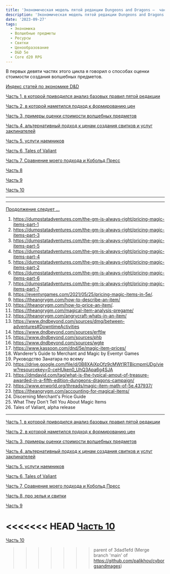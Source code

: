 ```yaml
---
title: 'Экономическая модель пятой редакции Dungeons and Dragons –  часть 10'
description: 'Экономическая модель пятой редакции Dungeons and Dragons –  часть 10'
date: '2023-09-27'
tags:
  - Экономика
  - Волшебные предметы
  - Ресурсы
  - Свитки
  - Ценообразование
  - D&D 5e
  - Core d20 RPG
---
```


В первых девяти частях этого цикла я говорил о способах оценки стоимости создания волшебных предметов.

[Индекс статей по экономике D&D](/posts/articles/index-economy)

[Часть 1, в которой приводился анализ базовых правил пятой редакции](/posts/articles/economy-dnd-model-1)

[Часть 2, в которой наметился подход к формированию цен](/posts/articles/economy-dnd-model-2)

[Часть 3, примеры оценки стоимости волшебных предметов](/posts/articles/economy-dnd-model-3)

[Часть 4, альтернативный подход к ценам создания свитков и услуг заклинателей](/posts/articles/economy-dnd-model-4)

[Часть 5, услуги наемников](/posts/articles/economy-dnd-model-5)

[Часть 6, Tales of Valiant](/posts/articles/economy-dnd-model-6)

[Часть 7, Сравнение моего подхода и Кобольд Пресс](/posts/articles/economy-dnd-model-7)

[Часть 8](/posts/articles/economy-dnd-model-8)

[Часть 9](/posts/articles/economy-dnd-model-9)

[Часть 10](/posts/articles/economy-dnd-model-10)

---

---

[Продолжение следует …](/posts/articles/economy-dnd-model-11)


1. https://dumpstatadventures.com/the-gm-is-always-right/pricing-magic-items-part-1
2. https://dumpstatadventures.com/the-gm-is-always-right/pricing-magic-items-part-3
3. https://dumpstatadventures.com/the-gm-is-always-right/pricing-magic-items-part-5
4. https://dumpstatadventures.com/the-gm-is-always-right/pricing-magic-items-part-4
5. https://dumpstatadventures.com/the-gm-is-always-right/pricing-magic-items-part-2
6. https://dumpstatadventures.com/the-gm-is-always-right/pricing-magic-items-part-6
7. https://dumpstatadventures.com/the-gm-is-always-right/pricing-magic-items-part-7
8. https://eventyrgames.com/2021/05/25/pricing-magic-items-in-5e/.
9. https://theangrygm.com/how-to-describe-an-item/
10. https://theangrygm.com/how-to-price-an-item/.
11. https://theangrygm.com/magical-item-analysis-pregame/
12. https://theangrygm.com/angrycraft-whats-in-an-item/
13. https://www.dndbeyond.com/sources/dmg/between-adventures#DowntimeActivities
14. https://www.dndbeyond.com/sources/erftlw
15. https://www.dndbeyond.com/sources/phb
16. https://www.dndbeyond.com/sources/wgte
17. https://www.kassoon.com/dnd/5e/magic-item-prices/
18. Wanderer’s Guide to Merchant and Magic by Eventyr Games
19. Руководство Занатара по всему
20. https://drive.google.com/file/d/0B8XAiXpOfz9cMWt1RTBicmpmUDg/view?resourcekey=0-ceHUken0_UhQ3Apa6g4SJA
21. https://dmdavid.com/tag/what-is-the-typical-amout-of-treasure-awarded-in-a-fifth-edition-dungeons-dragons-campaign/
22. https://www.enworld.org/threads/magic-item-math-of-5e.437937/
23. https://theangrygm.com/accounting-for-magical-items/
24. Discerning Merchant's Price Guide
25. What They Don't Tell You About Magic Items
26. Tales of Valiant, alpha release

---

[Часть 1, в которой приводился анализ базовых правил пятой редакции](/posts/articles/economy-dnd-model-1)

[Часть 2, в которой наметился подход к формированию цен](/posts/articles/economy-dnd-model-2)

[Часть 3, примеры оценки стоимости волшебных предметов](/posts/articles/economy-dnd-model-3)

[Часть 4, альтернативный подход к ценам создания свитков и услуг заклинателей](/posts/articles/economy-dnd-model-4)

[Часть 5, услуги наемников](/posts/articles/economy-dnd-model-5)

[Часть 6, Tales of Valiant](/posts/articles/economy-dnd-model-6)

[Часть 7, Сравнение моего подхода и Кобольд Пресс](/posts/articles/economy-dnd-model-7)

[Часть 8, про зелья и свитки](/posts/articles/economy-dnd-model-8)

[Часть 9](/posts/articles/economy-dnd-model-9)

<<<<<<< HEAD
[Часть 10](/posts/articles/economy-dnd-model-10)
=======
[Часть 10](https://cyborgsandmages.com/posts/articles/economy-dnd-model-10)
>>>>>>> parent of 3dad1efd (Merge branch 'main' of https://github.com/palikhov/cyborgsandmages)
